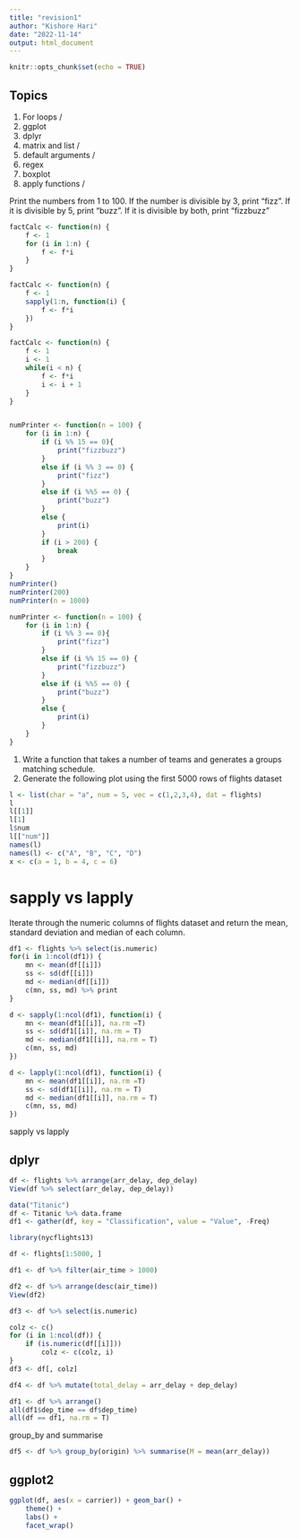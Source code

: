 ```yaml
---
title: "revision1"
author: "Kishore Hari"
date: "2022-11-14"
output: html_document
---
```


```r
knitr::opts_chunk$set(echo = TRUE)
```

## Topics

1. For loops \/
2. ggplot 
3. dplyr
4. matrix and list \/
5. default arguments \/
6. regex
7. boxplot
8. apply functions \/


Print the numbers from 1 to 100. If the number is divisible by 3, print "fizz". If it is divisible by 5, print "buzz". If it is divisible by both, print "fizzbuzz"

```r
factCalc <- function(n) {
    f <- 1
    for (i in 1:n) {
        f <- f*i
    }
}

factCalc <- function(n) {
    f <- 1
    sapply(1:n, function(i) {
        f <- f*i
    })
}

factCalc <- function(n) {
    f <- 1
    i <- 1
    while(i < n) {
        f <- f*i
        i <- i + 1
    }
}


numPrinter <- function(n = 100) {
    for (i in 1:n) {
        if (i %% 15 == 0){
            print("fizzbuzz")
        }
        else if (i %% 3 == 0) {
            print("fizz")
        }
        else if (i %%5 == 0) {
            print("buzz")
        }
        else {
            print(i)
        }
        if (i > 200) {
            break
        }
    }
}
numPrinter()
numPrinter(200)
numPrinter(n = 1000)

numPrinter <- function(n = 100) {
    for (i in 1:n) {
        if (i %% 3 == 0){
            print("fizz")
        }
        else if (i %% 15 == 0) {
            print("fizzbuzz")
        }
        else if (i %%5 == 0) {
            print("buzz")
        }
        else {
            print(i)
        }
    }
}


```


1. Write a function that takes a number of teams and generates a groups matching schedule.
2. Generate the following plot using the first 5000 rows of flights dataset

```r
l <- list(char = "a", num = 5, vec = c(1,2,3,4), dat = flights)
l
l[[1]]
l[1]
l$num
l[["num"]]
names(l)
names(l) <- c("A", "B", "C", "D")
x <- c(a = 1, b = 4, c = 6)
```

# sapply vs lapply

Iterate through the numeric columns of flights dataset and return the mean, standard deviation and median of each column.

```r
df1 <- flights %>% select(is.numeric)
for(i in 1:ncol(df1)) {
    mn <- mean(df[[i]])
    ss <- sd(df[[i]])
    md <- median(df[[i]])
    c(mn, ss, md) %>% print
}

d <- sapply(1:ncol(df1), function(i) {
    mn <- mean(df1[[i]], na.rm =T)
    ss <- sd(df1[[i]], na.rm = T)
    md <- median(df1[[i]], na.rm = T)
    c(mn, ss, md)
})

d <- lapply(1:ncol(df1), function(i) {
    mn <- mean(df1[[i]], na.rm =T)
    ss <- sd(df1[[i]], na.rm = T)
    md <- median(df1[[i]], na.rm = T)
    c(mn, ss, md)
})
```

sapply vs lapply


## dplyr

```r
df <- flights %>% arrange(arr_delay, dep_delay)
View(df %>% select(arr_delay, dep_delay))

```



```r
data("Titanic")
df <- Titanic %>% data.frame
df1 <- gather(df, key = "Classification", value = "Value", -Freq)
```


```r
library(nycflights13)

df <- flights[1:5000, ]

df1 <- df %>% filter(air_time > 1000)

df2 <- df %>% arrange(desc(air_time))
View(df2)

df3 <- df %>% select(is.numeric)

colz <- c()
for (i in 1:ncol(df)) {
    if (is.numeric(df[[i]]))
        colz <- c(colz, i)
}
df3 <- df[, colz]

df4 <- df %>% mutate(total_delay = arr_delay + dep_delay)
```



```r
df1 <- df %>% arrange()
all(df1$dep_time == df$dep_time)
all(df == df1, na.rm = T)
```
group_by and summarise

```r
df5 <- df %>% group_by(origin) %>% summarise(M = mean(arr_delay))
```


## ggplot2

```r
ggplot(df, aes(x = carrier)) + geom_bar() +
    theme() + 
    labs() + 
    facet_wrap()
```

